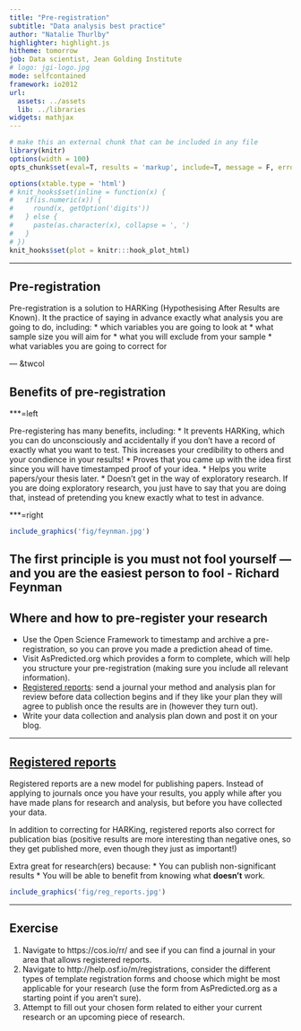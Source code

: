 ```yaml
---
title: "Pre-registration"
subtitle: "Data analysis best practice"
author: "Natalie Thurlby"
highlighter: highlight.js
hitheme: tomorrow
job: Data scientist, Jean Golding Institute
# logo: jgi-logo.jpg
mode: selfcontained
framework: io2012
url:
  assets: ../assets
  lib: ../libraries
widgets: mathjax
---
```

```r
# make this an external chunk that can be included in any file
library(knitr)
options(width = 100)
opts_chunk$set(eval=T, results = 'markup', include=T, message = F, error = F, warning = F, comment = NA, fig.align = 'center', dpi = 100, tidy = F, cache.path = '.cache/', fig.path = 'fig/')

options(xtable.type = 'html')
# knit_hooks$set(inline = function(x) {
#   if(is.numeric(x)) {
#     round(x, getOption('digits'))
#   } else {
#     paste(as.character(x), collapse = ', ')
#   }
# })
knit_hooks$set(plot = knitr:::hook_plot_html)
```

---

## Pre-registration

Pre-registration is a solution to HARKing (Hypothesising After Results are Known). It the practice of saying in advance exactly what analysis you are going to do, including:
* which variables you are going to look at
* what sample size you will aim for
* what you will exclude from your sample
* what variables you are going to correct for

--- &twcol

## Benefits of pre-registration

***=left

Pre-registering has many benefits, including:
* It prevents HARKing, which you can do unconsciously and accidentally if you don't have a record of exactly what you want to test. This increases your credibility to others and your condience in your results!
* Proves that you came up with the idea first since you will have timestamped proof of your idea.
* Helps you write papers/your thesis later.
* Doesn't get in the way of exploratory research. If you are doing exploratory research, you just have to say that you are doing that, instead of pretending you knew exactly what to test in advance.

***=right
```r
include_graphics('fig/feynman.jpg')
```
The first principle is you must not fool yourself — and you are the easiest person to fool - Richard Feynman
---

## Where and how to pre-register your research

* Use the Open Science Framework to timestamp and archive a pre-registration, so you can prove you made a prediction ahead of time.
* Visit AsPredicted.org which provides a form to complete, which will help you structure your pre-registration (making sure you include all relevant information).
* [Registered reports](https://cos.io/rr/): send a journal your method and analysis plan for review before data collection begins and if they like your plan they will agree to publish once the results are in (however they turn out).
* Write your data collection and analysis plan down and post it on your blog.

---

## [Registered reports](https://cos.io/rr/)

Registered reports are a new model for publishing papers. Instead of applying to journals once you have your results, you apply while after you have made plans for research and analysis, but before you have collected your data.

In addition to correcting for HARKing, registered reports also correct for publication bias (positive results are more interesting than negative ones, so they get published more, even though they just as important!)

Extra great for research(ers) because:
* You can publish non-significant results 
* You will be able to benefit from knowing what __doesn't__ work.

```r
include_graphics('fig/reg_reports.jpg')
```

---

## Exercise

1. Navigate to https://cos.io/rr/ and see if you can find a journal in your area that allows registered reports. 
2. Navigate to http://help.osf.io/m/registrations, consider the different types of template registration forms and choose which might be most applicable for your research (use the form from AsPredicted.org as a starting point if you aren't sure).
3. Attempt to fill out your chosen form related to either your current research or an upcoming piece of research.